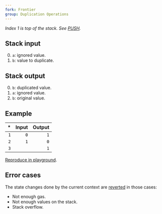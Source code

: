 ```yaml
---
fork: Frontier
group: Duplication Operations
---
```


*Index 1 is top of the stack. See [PUSH](/#60).*

## Stack input

0. `a`: ignored value.
1. `b`: value to duplicate.

## Stack output

0. `b`: duplicated value.
1. `a`: ignored value.
2. `b`: original value.

## Example

| * | Input | Output |
|--:|------:|-------:|
| `1` | `0` | `1` |
| `2` | `1` | `0` |
| `3` | | `1` |

[Reproduce in playground](/playground?unit=Wei&codeType=Mnemonic&code='zSet%20statey1y0~~zDuplicate~DUP2'~%5Cnz%2F%2F%20y~PUSH1%20%01yz~_).

## Error cases

The state changes done by the current context are [reverted](#FD) in those cases:
- Not enough gas.
- Not enough values on the stack.
- Stack overflow.
